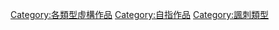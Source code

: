 {{catrel|紀實作品}}

[[Category:各類型虛構作品|Category:各類型虛構作品]]
[[Category:自指作品|Category:自指作品]]
[[Category:諷刺類型|Category:諷刺類型]]